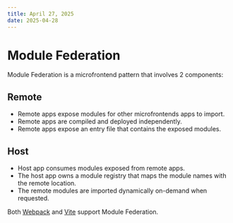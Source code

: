 ```yaml
---
title: April 27, 2025
date: 2025-04-28
---
```


# Module Federation

Module Federation is a microfrontend pattern that involves 2 components:

## Remote

- Remote apps expose modules for other microfrontends apps to import. 
- Remote apps are compiled and deployed independently. 
- Remote apps expose an entry file that contains the exposed modules.

## Host

- Host app consumes modules exposed from remote apps. 
- The host app owns a module registry that maps the module names with the remote location. 
- The remote modules are imported dynamically on-demand when requested. 

Both [Webpack](https://webpack.js.org/concepts/module-federation/) and [Vite](https://github.com/originjs/vite-plugin-federation) support Module Federation.
